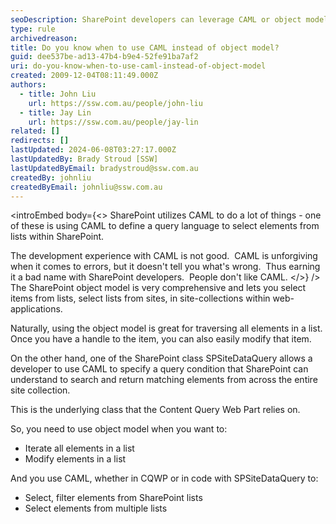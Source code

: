 ```yaml
---
seoDescription: SharePoint developers can leverage CAML or object model to manage lists and site collections, with CAML ideal for querying and filtering elements across multiple lists.
type: rule
archivedreason:
title: Do you know when to use CAML instead of object model?
guid: dee537be-ad13-47b4-b9e4-52fe91ba7af2
uri: do-you-know-when-to-use-caml-instead-of-object-model
created: 2009-12-04T08:11:49.000Z
authors:
  - title: John Liu
    url: https://ssw.com.au/people/john-liu
  - title: Jay Lin
    url: https://ssw.com.au/people/jay-lin
related: []
redirects: []
lastUpdated: 2024-06-08T03:27:17.000Z
lastUpdatedBy: Brady Stroud [SSW]
lastUpdatedByEmail: bradystroud@ssw.com.au
createdBy: johnliu
createdByEmail: johnliu@ssw.com.au
---
```


<introEmbed
  body={<>
SharePoint utilizes CAML to do a lot of things - one of these is using CAML to define a query language to select elements from lists within SharePoint.

The development experience with CAML is not good.  CAML is unforgiving when it comes to errors, but it doesn't tell you what's wrong.  Thus earning it a bad name with SharePoint developers.  People don't like CAML.
  </>}
/>
The SharePoint object model is very comprehensive and lets you select items from lists, select lists from sites, in site-collections within web-applications.

Naturally, using the object model is great for traversing all elements in a list.  Once you have a handle to the item, you can also easily modify that item.

On the other hand, one of the SharePoint class SPSiteDataQuery allows a developer to use CAML to specify a query condition that SharePoint can understand to search and return matching elements from across the entire site collection.

This is the underlying class that the Content Query Web Part relies on.

So, you need to use object model when you want to:

- Iterate all elements in a list
- Modify elements in a list

And you use CAML, whether in CQWP or in code with SPSiteDataQuery to:

- Select, filter elements from SharePoint lists
- Select elements from multiple lists
